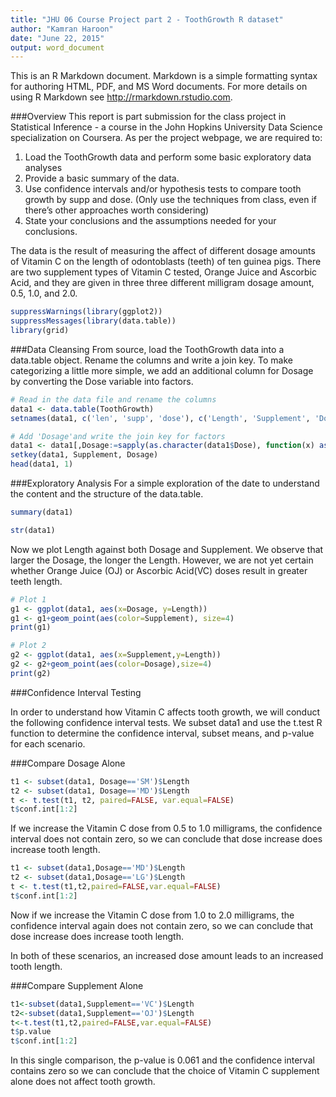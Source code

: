 ```yaml
---
title: "JHU 06 Course Project part 2 - ToothGrowth R dataset"
author: "Kamran Haroon"
date: "June 22, 2015"
output: word_document
---
```


This is an R Markdown document. Markdown is a simple formatting syntax for authoring HTML, PDF, and MS Word documents. For more details on using R Markdown see <http://rmarkdown.rstudio.com>.

###Overview
This report is part submission for the class project in Statistical Inference - a course in the John Hopkins University Data Science specialization on Coursera.
As per the project webpage, we are required to:

1. Load the ToothGrowth data and perform some basic exploratory data analyses
2. Provide a basic summary of the data.
3. Use confidence intervals and/or hypothesis tests to compare tooth growth by supp and dose. (Only use the techniques from class, even if there's other approaches worth considering)
4. State your conclusions and the assumptions needed for your conclusions.

The data is the result of measuring the affect of different dosage amounts of Vitamin C on the length of odontoblasts (teeth) of ten guinea pigs. There are two supplement types of Vitamin C tested, Orange Juice and Ascorbic Acid, and they are given in three three different milligram dosage amount, 0.5, 1.0, and 2.0.
```r
suppressWarnings(library(ggplot2))
suppressMessages(library(data.table)) 
library(grid)
```

###Data Cleansing
From source, load the ToothGrowth data into a data.table object. Rename the columns and write a join key. To make categorizing a little more simple, we add an additional column for Dosage by converting the Dose variable into factors.
```r
# Read in the data file and rename the columns
data1 <- data.table(ToothGrowth)
setnames(data1, c('len', 'supp', 'dose'), c('Length', 'Supplement', 'Dose'))

# Add 'Dosage'and write the join key for factors
data1 <- data1[,Dosage:=sapply(as.character(data1$Dose), function(x) as.factor(switch(x, '0.5'='SM', '1'='MD', '2'='LG')))]
setkey(data1, Supplement, Dosage)
head(data1, 1)
```

###Exploratory Analysis
For a simple exploration of the date to understand the content and the structure of the data.table.
```r
summary(data1)
```

```r
str(data1)
```

Now we plot Length against both Dosage and Supplement. We observe that larger the Dosage, the longer the Length. However, we are not yet certain whether Orange Juice (OJ) or Ascorbic Acid(VC) doses result in greater teeth length.
```r
# Plot 1 
g1 <- ggplot(data1, aes(x=Dosage, y=Length))
g1 <- g1+geom_point(aes(color=Supplement), size=4)
print(g1)

# Plot 2
g2 <- ggplot(data1, aes(x=Supplement,y=Length))
g2 <- g2+geom_point(aes(color=Dosage),size=4)
print(g2)
```

###Confidence Interval Testing

In order to understand how Vitamin C affects tooth growth, we will conduct the following confidence interval tests. We subset data1 and use the t.test R function to determine the confidence interval, subset means, and p-value for each scenario.

###Compare Dosage Alone

```r
t1 <- subset(data1, Dosage=='SM')$Length
t2 <- subset(data1, Dosage=='MD')$Length
t <- t.test(t1, t2, paired=FALSE, var.equal=FALSE)
t$conf.int[1:2]
```

If we increase the Vitamin C dose from 0.5 to 1.0 milligrams, the confidence interval does not contain zero, so we can conclude that dose increase does increase tooth length.
```r
t1 <- subset(data1,Dosage=='MD')$Length
t2 <- subset(data1,Dosage=='LG')$Length
t <- t.test(t1,t2,paired=FALSE,var.equal=FALSE)
t$conf.int[1:2]
```

Now if we increase the Vitamin C dose from 1.0 to 2.0 milligrams, the confidence interval again does not contain zero, so we can conclude that dose increase does increase tooth length.

In both of these scenarios, an increased dose amount leads to an increased tooth length.

###Compare Supplement Alone
```r
t1<-subset(data1,Supplement=='VC')$Length
t2<-subset(data1,Supplement=='OJ')$Length
t<-t.test(t1,t2,paired=FALSE,var.equal=FALSE)
t$p.value
t$conf.int[1:2]
```     

In this single comparison, the p-value is 0.061 and the confidence interval contains zero so we can conclude that the choice of Vitamin C supplement alone does not affect tooth growth.
